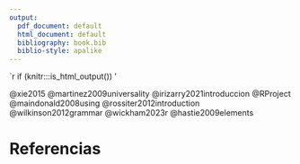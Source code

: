 ```yaml
---
output:
  pdf_document: default
  html_document: default
  bibliography: book.bib
  biblio-style: apalike
---
```

`r if (knitr:::is_html_output()) '

@xie2015
@martinez2009universality
@irizarry2021introduccion
@RProject
@maindonald2008using
@rossiter2012introduction
@wilkinson2012grammar
@wickham2023r
@hastie2009elements

# Referencias {-}
